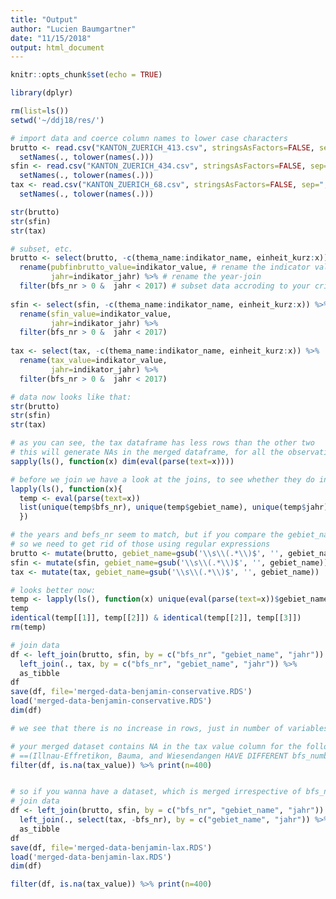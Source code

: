 ```yaml
---
title: "Output"
author: "Lucien Baumgartner"
date: "11/15/2018"
output: html_document
---
```


```r
knitr::opts_chunk$set(echo = TRUE)
```

```r
library(dplyr)

rm(list=ls())
setwd('~/ddj18/res/')

# import data and coerce column names to lower case characters
brutto <- read.csv("KANTON_ZUERICH_413.csv", stringsAsFactors=FALSE, sep=";") %>% 
  setNames(., tolower(names(.)))
sfin <- read.csv("KANTON_ZUERICH_434.csv", stringsAsFactors=FALSE, sep=";") %>% 
  setNames(., tolower(names(.)))
tax <- read.csv("KANTON_ZUERICH_68.csv", stringsAsFactors=FALSE, sep=";") %>% 
  setNames(., tolower(names(.)))

str(brutto)
str(sfin)
str(tax)

# subset, etc. 
brutto <- select(brutto, -c(thema_name:indikator_name, einheit_kurz:x)) %>% # get rid of non-unique columns which also do not confer any vital information
  rename(pubfinbrutto_value=indikator_value, # rename the indicator value in each dataset (see below; analoguous code); give it a unique name
         jahr=indikator_jahr) %>% # rename the year-join
  filter(bfs_nr > 0 &  jahr < 2017) # subset data accroding to your criteria
  
sfin <- select(sfin, -c(thema_name:indikator_name, einheit_kurz:x)) %>% 
  rename(sfin_value=indikator_value,
         jahr=indikator_jahr) %>% 
  filter(bfs_nr > 0 &  jahr < 2017)
  
tax <- select(tax, -c(thema_name:indikator_name, einheit_kurz:x)) %>% 
  rename(tax_value=indikator_value,
         jahr=indikator_jahr) %>% 
  filter(bfs_nr > 0 &  jahr < 2017)

# data now looks like that:
str(brutto)
str(sfin)
str(tax)

# as you can see, the tax dataframe has less rows than the other two
# this will generate NAs in the merged dataframe, for all the observations we do not have data for
sapply(ls(), function(x) dim(eval(parse(text=x))))

# before we join we have a look at the joins, to see whether they do indeed correspond or not
lapply(ls(), function(x){
  temp <- eval(parse(text=x))
  list(unique(temp$bfs_nr), unique(temp$gebiet_name), unique(temp$jahr))
  }) 

# the years and befs_nr seem to match, but if you compare the gebiet_name you'll see that different time periods are specified
# so we need to get rid of those using regular expressions
brutto <- mutate(brutto, gebiet_name=gsub('\\s\\(.*\\)$', '', gebiet_name))
sfin <- mutate(sfin, gebiet_name=gsub('\\s\\(.*\\)$', '', gebiet_name))
tax <- mutate(tax, gebiet_name=gsub('\\s\\(.*\\)$', '', gebiet_name))

# looks better now:
temp <- lapply(ls(), function(x) unique(eval(parse(text=x))$gebiet_name))
temp
identical(temp[[1]], temp[[2]]) & identical(temp[[2]], temp[[3]])
rm(temp)

# join data
df <- left_join(brutto, sfin, by = c("bfs_nr", "gebiet_name", "jahr")) %>% 
  left_join(., tax, by = c("bfs_nr", "gebiet_name", "jahr")) %>% 
  as_tibble
df
save(df, file='merged-data-benjamin-conservative.RDS')
load('merged-data-benjamin-conservative.RDS')
dim(df) 

# we see that there is no increase in rows, just in number of variables (all unique variables have been joined to the brutto dataframe)

# your merged dataset contains NA in the tax value column for the following observations
# ==(Illnau-Effretikon, Bauma, and Wiesendangen HAVE DIFFERENT bfs_numbers in the tax data set!!!!!)
filter(df, is.na(tax_value)) %>% print(n=400)


# so if you wanna have a dataset, which is merged irrespective of bfs_number, You just drop in its function as a second join
# join data
df <- left_join(brutto, sfin, by = c("bfs_nr", "gebiet_name", "jahr")) %>% 
  left_join(., select(tax, -bfs_nr), by = c("gebiet_name", "jahr")) %>% 
  as_tibble
df
save(df, file='merged-data-benjamin-lax.RDS')
load('merged-data-benjamin-lax.RDS')
dim(df) 

filter(df, is.na(tax_value)) %>% print(n=400)


```

